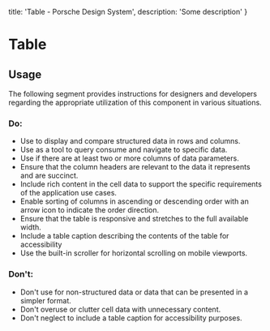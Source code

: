 
  title: 'Table - Porsche Design System',
  description: 'Some description'
}

# Table <ComponentStatus tagName="p-table"></ComponentStatus>

## Usage

The following segment provides instructions for designers and developers regarding the appropriate utilization of this
component in various situations.

### Do:

- Use to display and compare structured data in rows and columns.
- Use as a tool to query consume and navigate to specific data.
- Use if there are at least two or more columns of data parameters.
- Ensure that the column headers are relevant to the data it represents and are succinct.
- Include rich content in the cell data to support the specific requirements of the application use cases.
- Enable sorting of columns in ascending or descending order with an arrow icon to indicate the order direction.
- Ensure that the table is responsive and stretches to the full available width.
- Include a table caption describing the contents of the table for accessibility
- Use the built-in scroller for horizontal scrolling on mobile viewports.

### Don't:

- Don't use for non-structured data or data that can be presented in a simpler format.
- Don't overuse or clutter cell data with unnecessary content.
- Don't neglect to include a table caption for accessibility purposes.
